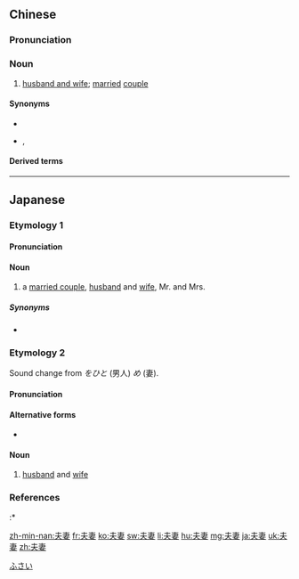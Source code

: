 ==Chinese==
{{zh-forms}}

===Pronunciation===
{{zh-pron
|m=fūqī
|c=fu1 cai1
|h=pfs=fû-chhî
|mn=hu-chhe
|cat=n
}}

===Noun===
{{zh-noun}}

# [[husband and wife]]; [[married]] [[couple]] {{zh-mw|對}}
#: {{zh-x|夫妻 關係|[[marriage]]}}

====Synonyms====
* {{zh-l|夫婦}}
* {{qualifier|Min Nan}} {{zh-l|翁仔某|ang-á-bó͘}}, {{zh-l|翁某|ang-bó͘}}

====Derived terms====
{{zh-der|夫妻店}}

{{zh-cat|Intermediate|Family}}

----

==Japanese==

===Etymology 1===
{{ja-kanjitab|ふ|さい|yomi=o}}

====Pronunciation====
{{ja-pron|yomi=o|ふさい|acc=1|acc2=2|acc_ref=DJR|acc2_ref=DJR}}

====Noun====
{{ja-noun|ふさい}}

# a [[married couple]], [[husband]] and [[wife]], Mr. and Mrs.
#: {{ja-usex|山田夫妻は来月帰国します|^やまだ ふさい は らいげつ きこく します|Mr. and Mrs. Yamada will come home next month}}

=====Synonyms=====
{{der-top|Synonyms}}
* {{ja-r|夫婦|ふうふ}}
{{der-bottom}}

===Etymology 2===
{{ja-kanjitab|yomi=irr|sort=おとめ}}
Sound change from ''をひと'' (男人) ''め'' (妻).

====Pronunciation====
{{ja-pron|yomi=irr|おとめ}}

====Alternative forms====
* {{ja-l|夫婦}}

====Noun====
{{ja-noun|おとめ|をとめ}}

# [[husband]] and [[wife]]

===References===
<references/>
:* {{R:Shogakukan}}

[[Category:ja:Family|ふさい]]

[[zh-min-nan:夫妻]]
[[fr:夫妻]]
[[ko:夫妻]]
[[sw:夫妻]]
[[li:夫妻]]
[[hu:夫妻]]
[[mg:夫妻]]
[[ja:夫妻]]
[[uk:夫妻]]
[[zh:夫妻]]